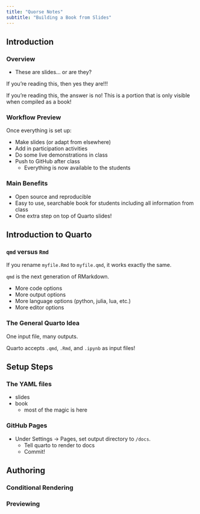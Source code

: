 ```yaml
---
title: "Quorse Notes"
subtitle: "Building a Book from Slides"
---
```


## Introduction

### Overview

- These are slides... or are they?

::: {.content-visible unless-profile="book"}
If you're reading this, then yes they are!!!
:::

::: {.content-visible when-profile="book"}
If you're reading this, the answer is no! This is a portion that is only visible when compiled as a book!
:::

### Workflow Preview

Once everything is set up:

\pspace

- Make slides (or adapt from elsewhere)\lspace
- Add in participation activities\lspace
- Do some live demonstrations in class\lspace
- Push to GitHub after class
    - Everything is now available to the students

### Main Benefits

- Open source and reproducible\lspace
- Easy to use, searchable book for students including all information from class\lspace
- One extra step on top of Quarto slides!

## Introduction to Quarto

### `qmd` versus `Rmd`

If you rename `myfile.Rmd` to `myfile.qmd`, it works exactly the same.

`qmd` is the next generation of RMarkdown.

\pspace

- More code options
- More output options
- More language options (python, julia, lua, etc.)
- More editor options

### The General Quarto Idea

One input file, many outputs.

\pspace

Quarto accepts `.qmd`, `.Rmd`, and `.ipynb` as input files!

## Setup Steps

### The YAML files

- slides\lspace
- book
    - most of the magic is here

### GitHub Pages

- Under Settings -> Pages, set output directory to `/docs`. 
    - Tell quarto to render to docs
    - Commit!

## Authoring

### Conditional Rendering

### Previewing





